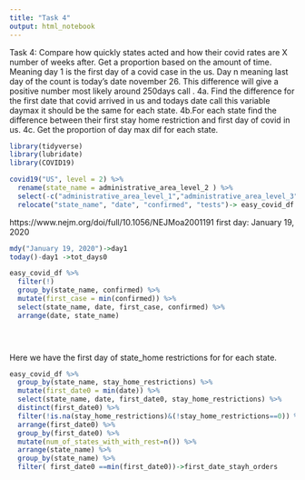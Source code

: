 ```yaml
---
title: "Task 4"
output: html_notebook
---
```



Task 4: Compare how quickly states acted and how their covid rates are X number of weeks after.  Get a proportion based on the amount of time. 
Meaning day 1 is the first day of a covid case in the us. Day n meaning last day of the count is today's date november 26. This difference will give a positive number most likely around 250days call .
4a. Find the difference for the first date that covid arrived in us and todays date call this variable daymax it should be the same for each state.
4b.For each state find the difference between  their first stay home restriction and first day of covid in us. 
4c. Get the proportion of day max dif for each state.
```r
library(tidyverse)
library(lubridate)
library(COVID19)
```


```r
covid19("US", level = 2) %>%
  rename(state_name = administrative_area_level_2 ) %>% 
  select(-c("administrative_area_level_1","administrative_area_level_3","latitude","longitude","currency", "administrative_area_level_1")) %>% 
  relocate("state_name", "date", "confirmed", "tests")-> easy_covid_df
```

https://www.nejm.org/doi/full/10.1056/NEJMoa2001191
first day: January 19, 2020
```r
mdy("January 19, 2020")->day1
today()-day1 ->tot_days0

easy_covid_df %>% 
  filter(!)
  group_by(state_name, confirmed) %>% 
  mutate(first_case = min(confirmed)) %>% 
  select(state_name, date, first_case, confirmed) %>% 
  arrange(date, state_name)


  
```


Here we have the first day of state_home restrictions for for each state.
```r
easy_covid_df %>% 
  group_by(state_name, stay_home_restrictions) %>% 
  mutate(first_date0 = min(date)) %>% 
  select(state_name, date, first_date0, stay_home_restrictions) %>% 
  distinct(first_date0) %>% 
  filter(!is.na(stay_home_restrictions)&(!stay_home_restrictions==0)) %>% 
  arrange(first_date0) %>% 
  group_by(first_date0) %>% 
  mutate(num_of_states_with_with_rest=n()) %>% 
  arrange(state_name) %>% 
  group_by(state_name) %>% 
  filter( first_date0 ==min(first_date0))->first_date_stayh_orders
  


```



